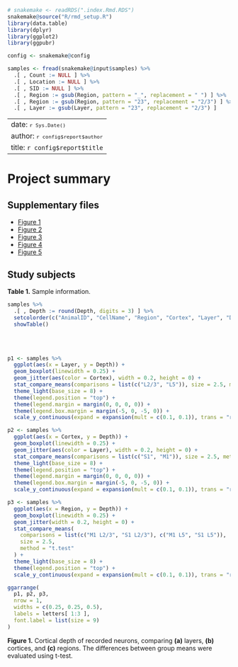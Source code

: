 ```r
# snakemake <- readRDS(".index.Rmd.RDS")
snakemake@source("R/rmd_setup.R")
library(data.table)
library(dplyr)
library(ggplot2)
library(ggpubr)

config <- snakemake@config

samples <- fread(snakemake@input$samples) %>%
  .[ , Count := NULL ] %>%
  .[ , Location := NULL ] %>%
  .[ , SID := NULL ] %>%
  .[ , Region := gsub(Region, pattern = "_", replacement = " ") ] %>%
  .[ , Region := gsub(Region, pattern = "23", replacement = "2/3") ] %>%
  .[ , Layer := gsub(Layer, pattern = "23", replacement = "2/3") ]
```

---
date: <small>`r Sys.Date()`</small>
author: <small>`r config$report$author`</small>
title: `r config$report$title`
---

# Project summary

## Supplementary files

- [Figure 1](www/figure1.png)
- [Figure 2](www/figure2.png)
- [Figure 3](www/figure3.png)
- [Figure 4](www/figure4.png)
- [Figure 5](www/figure5.png)

## Study subjects

**Table 1.** Sample information.

```r
samples %>%
  .[ , Depth := round(Depth, digits = 3) ] %>%
  setcolorder(c("AnimalID", "CellName", "Region", "Cortex", "Layer", "Date", "Depth")) %>%
  showTable()
```

<br></br>

```r
p1 <- samples %>%
  ggplot(aes(x = Layer, y = Depth)) +
  geom_boxplot(linewidth = 0.25) +
  geom_jitter(aes(color = Cortex), width = 0.2, height = 0) +
  stat_compare_means(comparisons = list(c("L2/3", "L5")), size = 2.5, method = "t.test") +
  theme_light(base_size = 8) +
  theme(legend.position = "top") +
  theme(legend.margin = margin(0, 0, 0, 0)) +
  theme(legend.box.margin = margin(-5, 0, -5, 0)) +
  scale_y_continuous(expand = expansion(mult = c(0.1, 0.1)), trans = "reverse")

p2 <- samples %>%
  ggplot(aes(x = Cortex, y = Depth)) +
  geom_boxplot(linewidth = 0.25) +
  geom_jitter(aes(color = Layer), width = 0.2, height = 0) +
  stat_compare_means(comparisons = list(c("S1", "M1")), size = 2.5, method = "t.test") +
  theme_light(base_size = 8) +
  theme(legend.position = "top") +
  theme(legend.margin = margin(0, 0, 0, 0)) +
  theme(legend.box.margin = margin(-5, 0, -5, 0)) +
  scale_y_continuous(expand = expansion(mult = c(0.1, 0.1)), trans = "reverse")

p3 <- samples %>%
  ggplot(aes(x = Region, y = Depth)) +
  geom_boxplot(linewidth = 0.25) +
  geom_jitter(width = 0.2, height = 0) +
  stat_compare_means(
    comparisons = list(c("M1 L2/3", "S1 L2/3"), c("M1 L5", "S1 L5")),
    size = 2.5,
    method = "t.test"
  ) +
  theme_light(base_size = 8) +
  theme(legend.position = "top") +
  scale_y_continuous(expand = expansion(mult = c(0.1, 0.1)), trans = "reverse")

ggarrange(
  p1, p2, p3,
  nrow = 1,
  widths = c(0.25, 0.25, 0.5),
  labels = letters[ 1:3 ],
  font.label = list(size = 9)
)
```

**Figure 1.** Cortical depth of recorded neurons, comparing **(a)** layers, **(b)** cortices,
and **(c)** regions. The differences between group means were evaluated using t-test.
